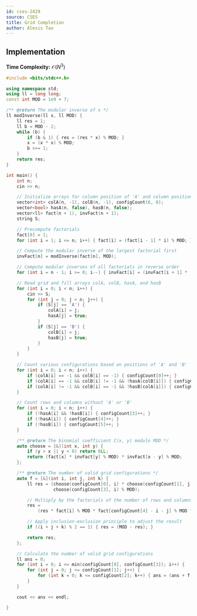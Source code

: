 ```yaml
---
id: cses-2429
source: CSES
title: Grid Completion
author: Alexis Tao
---
```


## Implementation

**Time Complexity:** $\mathcal{O}(N^3)$

<LanguageSection>

<CPPSection>


```cpp
#include <bits/stdc++.h>

using namespace std;
using ll = long long;
const int MOD = 1e9 + 7;

/** @return The modular inverse of x */
ll modInverse(ll x, ll MOD) {
	ll res = 1;
	ll b = MOD - 2;
	while (b) {
		if (b & 1) { res = (res * x) % MOD; }
		x = (x * x) % MOD;
		b >>= 1;
	}
	return res;
}

int main() {
	int n;
	cin >> n;

	// Initialize arrays for column position of 'A' and column position of 'B' in each row
	vector<int> colA(n, -1), colB(n, -1), configCount(6, 0);
	vector<bool> hasA(n, false), hasB(n, false);
	vector<ll> fact(n + 1), invFact(n + 1);
	string S;

	// Precompute factorials
	fact[0] = 1;
	for (int i = 1; i <= n; i++) { fact[i] = (fact[i - 1] * i) % MOD; }

	// Compute the modular inverse of the largest factorial first
	invFact[n] = modInverse(fact[n], MOD);

	// Compute modular inverses of all factorials in reverse order
	for (int i = n - 1; i >= 0; i--) { invFact[i] = (invFact[i + 1] * (i + 1)) % MOD; }

	// Read grid and fill arrays colA, colB, hasA, and hasB
	for (int i = 0; i < n; i++) {
		cin >> S;
		for (int j = 0; j < n; j++) {
			if (S[j] == 'A') {
				colA[i] = j;
				hasA[j] = true;
			}
			if (S[j] == 'B') {
				colB[i] = j;
				hasB[j] = true;
			}
		}
	}

	// Count various configurations based on positions of 'A' and 'B'
	for (int i = 0; i < n; i++) {
		if (colA[i] == -1 && colB[i] == -1) { configCount[0]++; }
		if (colA[i] == -1 && colB[i] != -1 && !hasA[colB[i]]) { configCount[1]++; }
		if (colA[i] != -1 && colB[i] == -1 && !hasB[colA[i]]) { configCount[2]++; }
	}

	// Count rows and columns without 'A' or 'B'
	for (int i = 0; i < n; i++) {
		if (!hasA[i] && !hasB[i]) { configCount[3]++; }
		if (!hasA[i]) { configCount[4]++; }
		if (!hasB[i]) { configCount[5]++; }
	}

	/** @return The binomial coefficient C(x, y) modulo MOD */
	auto choose = [&](int x, int y) {
		if (y > x || y < 0) return 0LL;
		return (fact[x] * invFact[y] % MOD) * invFact[x - y] % MOD;
	};

	/** @return The number of valid grid configurations */
	auto f = [&](int i, int j, int k) {
		ll res = (choose(configCount[0], i) * choose(configCount[1], j) % MOD * choose(configCount[2], k) % MOD *
		          choose(configCount[3], i) % MOD);

		// Multiply by the factorials of the number of rows and columns left
		res =
		    (res * fact[i] % MOD * fact[configCount[4] - i - j] % MOD * fact[configCount[5] - i - k] % MOD);

		// Apply inclusion-exclusion principle to adjust the result
		if ((i + j + k) % 2 == 1) { res = (MOD - res); }

		return res;
	};

	// Calculate the number of valid grid configurations
	ll ans = 0;
	for (int i = 0; i <= min(configCount[0], configCount[3]); i++) {
		for (int j = 0; j <= configCount[1]; j++) {
			for (int k = 0; k <= configCount[2]; k++) { ans = (ans + f(i, j, k)) % MOD; }
		}
	}

	cout << ans << endl;

}
```
</CPPSection>
</LanguageSection>
